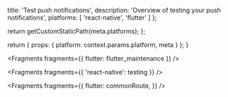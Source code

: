 
  title: 'Test push notifications',
  description: 'Overview of testing your push notifications',
  platforms: [
    'react-native',
    'flutter'
    ]
};

  return getCustomStaticPath(meta.platforms);
};

  return {
    props: {
      platform: context.params.platform,
      meta
    }
  };
}


<Fragments fragments={{ flutter: flutter_maintenance }} />


<Fragments fragments={{ 'react-native': testing }} />


<Fragments
  fragments={{
    flutter: commonRoute,
  }}
/>
